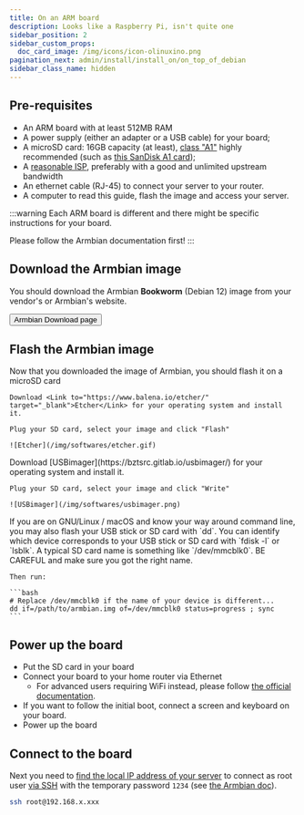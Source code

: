 ```yaml
---
title: On an ARM board
description: Looks like a Raspberry Pi, isn't quite one
sidebar_position: 2
sidebar_custom_props:
  doc_card_image: /img/icons/icon-olinuxino.png
pagination_next: admin/install/install_on/on_top_of_debian
sidebar_class_name: hidden
---
```




## <FAIcon icon="fa-list-alt"/> Pre-requisites

- An ARM board with at least 512MB RAM
- A power supply (either an adapter or a USB cable) for your board;
- A microSD card: 16GB capacity (at least), [class "A1"](https://en.wikipedia.org/wiki/SD_card#Class) highly recommended (such as [this SanDisk A1 card](https://www.amazon.fr/SanDisk-microSDHC-Adaptateur-homologu%C3%A9e-Nouvelle/dp/B073JWXGNT/));
- A [reasonable ISP](/admin/self_hosting/providers/isp/), preferably with a good and unlimited upstream bandwidth
- An ethernet cable (RJ-45) to connect your server to your router.
- A computer to read this guide, flash the image and access your server.

:::warning
Each ARM board is different and there might be specific instructions for your board.

Please follow the Armbian documentation first!
:::

## <FAIcon icon="fa-download" /> Download the Armbian image

You should download the Armbian **Bookworm** (Debian 12) image from your vendor's or Armbian's website. 

<div class="text--center">
  <Button url="https://www.armbian.com/download" color="lightblue"><SmallInline url="/img/icons/logo-armbian.png" alt="armbian logo"/> Armbian Download page</Button>
</div>

<YunoHostImagesList hardware="arm"/>

## <FAIcon icon="sim-card"/> Flash the Armbian image

Now that you downloaded the image of Armbian, you should flash it on a microSD card

<Tabs>
  <TabItem value="etcher" label="With Etcher (recommended)">

    Download <Link to="https://www.balena.io/etcher/" target="_blank">Etcher</Link> for your operating system and install it.

    Plug your SD card, select your image and click "Flash"

    ![Etcher](/img/softwares/etcher.gif)
  </TabItem>
  <TabItem value="usbimager" label="With USBimager">
    Download [USBimager](https://bztsrc.gitlab.io/usbimager/) for your operating system and install it.

    Plug your SD card, select your image and click "Write"

    ![USBimager](/img/softwares/usbimager.png)
  </TabItem>
  <TabItem value="dd" label="With dd">
    If you are on GNU/Linux / macOS and know your way around command line, you may also flash your USB stick or SD card with `dd`. You can identify which device corresponds to your USB stick or SD card with `fdisk -l` or `lsblk`. A typical SD card name is something like `/dev/mmcblk0`. BE CAREFUL and make sure you got the right name.

    Then run:

    ```bash
    # Replace /dev/mmcblk0 if the name of your device is different...
    dd if=/path/to/armbian.img of=/dev/mmcblk0 status=progress ; sync
    ```
  </TabItem>
</Tabs>

## <FAIcon icon="fa-plug"/> Power up the board

- Put the SD card in your board
- Connect your board to your home router via Ethernet
  - For advanced users requiring WiFi instead, please follow [the official documentation](https://docs.armbian.com/User-Guide_Autoconfig/#sample-config-file).
- If you want to follow the initial boot, connect a screen and keyboard on your board.
- Power up the board

## <FAIcon icon="fa-terminal"/> Connect to the board

Next you need to [find the local IP address of your server](/admin/install/post_install/find_ip) to connect as root user [via SSH](/admin/command_line) with the temporary password `1234` (see [the Armbian doc](https://docs.armbian.com/User-Guide_Getting-Started/#how-to-login)).

```bash
ssh root@192.168.x.xxx
```

<InstallScript />
